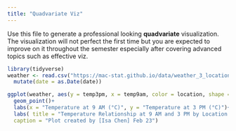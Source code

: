 ```yaml
---
title: "Quadvariate Viz"
---
```


Use this file to generate a professional looking **quadvariate** visualization.  The visualization will not perfect the first time but you are expected to improve on it throughout the semester especially after covering advanced topics such as effective viz.
```r
library(tidyverse)
weather <- read.csv("https://mac-stat.github.io/data/weather_3_locations.csv") |> 
  mutate(date = as.Date(date))  
```


```r
ggplot(weather, aes(y = temp3pm, x = temp9am, color = location, shape = raintoday)) + 
  geom_point()+
  labs(x = "Temperature at 9 AM (°C)", y = "Temperature at 3 PM (°C)")+
  labs( title = "Temperature Relationship at 9 AM and 3 PM by Location and Rain Status",
  caption = "Plot created by [Isa Chen] Feb 23")
```


